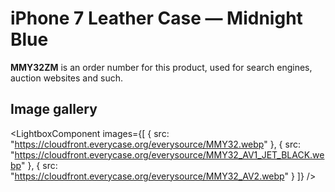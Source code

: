 
# iPhone 7 Leather Case — Midnight Blue

<Callout type='info' emoji='👉🏻'>**MMY32ZM** is an order number for this product, used for search engines, auction websites and such.</Callout>

## Image gallery

<LightboxComponent
    images={[
      {
        src: "https://cloudfront.everycase.org/everysource/MMY32.webp"
      },
      {
        src: "https://cloudfront.everycase.org/everysource/MMY32_AV1_JET_BLACK.webp"
      },
      {
        src: "https://cloudfront.everycase.org/everysource/MMY32_AV2.webp"
      }
    ]}
  />
